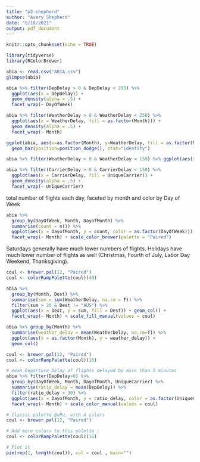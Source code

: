 ```yaml
---
title: "p2-shepherd"
author: "Avery Shepherd"
date: "8/10/2021"
output: pdf_document
---
```


```r
knitr::opts_chunk$set(echo = TRUE)
```


```r
library(tidyverse)
library(RColorBrewer)
```


```r
abia <- read.csv("ABIA.csv")
glimpse(abia)
```


```r
abia %>% filter(DepDelay > 0 & DepDelay < 200) %>% 
  ggplot(aes(x = DepDelay)) + 
  geom_density(alpha = .5) + 
  facet_wrap(~ DayOfWeek)
```


```r
abia %>% filter(WeatherDelay > 0 & WeatherDelay < 250) %>% 
  ggplot(aes(x = WeatherDelay, fill = as.factor(Month))) + 
  geom_density(alpha = .5) + 
  facet_wrap(~ Month)

ggplot(abia, aes(x=as.factor(Month), y=WeatherDelay, fill = as.factor(Month))) +
  geom_bar(position=position_dodge(), stat="identity")

abia %>% filter(WeatherDelay > 0 & WeatherDelay < 150) %>% ggplot(aes(x = as.factor(Month), y=WeatherDelay)) + geom_violin()
```


```r
abia %>% filter(CarrierDelay > 0 & CarrierDelay < 150) %>% 
  ggplot(aes(x = CarrierDelay, fill = UniqueCarrier)) + 
  geom_density(alpha = .5) + 
  facet_wrap(~ UniqueCarrier)
```



total number of flights each day, faceted by month and color by Day of Week
```r
abia %>%
  group_by(DayOfWeek, Month, DayofMonth) %>% 
  summarise(count = n()) %>%
  ggplot(aes(x = DayofMonth, y = count, color = as.factor(DayOfWeek))) + geom_point() + 
  facet_wrap(~ Month) + scale_color_brewer(palette = "Paired")
```
Saturdays generally have much lower numbers of flights. Holidays have much lower number of flights as well (Christmas, Fourth of July, Labor Day Weekend, Thanksgiving).


```r
coul <- brewer.pal(12, "Paired")
coul <- colorRampPalette(coul)(40)

abia %>%
  group_by(Month, Dest) %>% 
  summarise(sum = sum(WeatherDelay, na.rm = T)) %>% 
  filter(sum > 20 & Dest != "AUS") %>% 
  ggplot(aes(x = Dest, y = sum, fill = Dest)) + geom_col() + 
  facet_wrap(~ Month) + scale_fill_manual(values = coul)
```


```r
abia %>% group_by(Month) %>% 
  summarise(weather_delay = mean(WeatherDelay, na.rm=T)) %>% 
  ggplot(aes(x = as.factor(Month), y = weather_delay)) +
  geom_col()
```




```r
coul <- brewer.pal(12, "Paired") 
coul <- colorRampPalette(coul)(16)

# mean Departure Delay of flights delayed by more than 5 minutes
abia %>% filter(DepDelay>0) %>% 
  group_by(DayOfWeek, Month, DayofMonth, UniqueCarrier) %>% 
  summarise(ratio_delay = mean(DepDelay)) %>%
  filter(ratio_delay > 30) %>% 
  ggplot(aes(x = DayofMonth, y = ratio_delay, color = as.factor(UniqueCarrier))) + geom_point() + 
  facet_wrap(~ Month) + scale_color_manual(values = coul)
```


```r
# Classic palette BuPu, with 4 colors
coul <- brewer.pal(12, "Paired") 

# Add more colors to this palette :
coul <- colorRampPalette(coul)(16)

# Plot it
pie(rep(1, length(coul)), col = coul , main="") 
```

